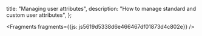   title: "Managing user attributes",
  description: "How to manage standard and custom user attributes",
};






<Fragments fragments={{js: js5619d5338d6e466467df01873d4c802e}} />
